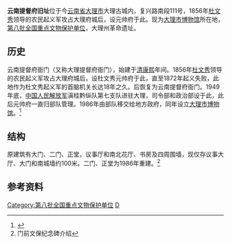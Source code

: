 {{coord|25|41|31.16|N|100|09|45.53|E|region:CN_type:landmark|display=title}}
{{文物保护单位
| 名称 = 云南提督府旧址
| 图片 = [[File:Dali_Old_Town_30.JPG|250px]]
| 编号 = 4
| 分类 = 古建筑及历史纪念建筑物
| 时代 = 
| 所在 = [[大理州|大理州]][[大理市|大理市]]
| 登录 = 2019年
|备注 = {{maplink|frame=yes|plain=yes|type=point|frame-lat=25.69248|frame-long=100.16112|zoom=14|coord={{coord|25.69248|100.16112}}}}

}}
'''云南提督府旧址'''位于今[[云南省|云南省]][[大理市|大理市]]大理古城内，复兴路南段111号，1856年[[杜文秀|杜文秀]]领导的农民起义军攻占大理府城后，设元帅府于此。现为[[大理市博物馆|大理市博物馆]]所在地，[[第八批全国重点文物保护单位|第八批全国重点文物保护单位]]，大理州革命遗址。
==历史==
云南提督府衙门（又称大理提督府衙门），始建于[[清代|清]][[康熙|康熙]]年间。1856年[[杜文秀|杜文秀]]领导的农民起义军攻占大理府城后，设杜文秀元帅府于此，直至1872年起义失败，此地作为杜文秀起义军的首脑机关长达18年之久。后恢复为云南提督府衙门。1949年底，[[中国人民解放军|中国人民解放军]]滇桂黔纵队第七支队进驻大理，司令部和政治部设于此，此后元帅府一直归部队管理。1986年由部队移交给地方政府，同年设立[[大理市博物馆|大理市博物馆]]。<ref>{{cite web | language = zh-cn | publisher = 新华网云南频道 | title = 杜文秀元帅府 | url = http://www.yn.xinhuanet.com/dls/2010-09/29/content_21032560.htm | date = 2010-09-29 | accessdate = 2013-04-06 | deadurl = yes | archiveurl = https://web.archive.org/web/20120511201021/http://www.yn.xinhuanet.com/dls/2010-09/29/content_21032560.htm | archivedate = 2012-05-11 }}</ref>
==结构==
原建筑有大门、二门、正堂，议事厅和南北花厅、书房及四周围墙，现仅存议事大厅、大门和南城墙约100米。二门、正堂为1986年重建。<ref>门前文保纪念碑介绍</ref>
==参考资料==
{{reflist}}

{{模板:云南全国重点文物保护单位}}

[[Category:第八批全国重点文物保护单位|Category:第八批全国重点文物保护单位]]
[[Category:大理市境内的文物保护单位|D]]